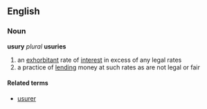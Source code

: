 == English ==
=== Noun ===
'''usury''' ''plural'' '''usuries'''

# an [[exhorbitant]] rate of [[interest]] in excess of any legal rates
# a practice of [[lend]]ing money at such rates as are not legal or fair

====Related terms====
*[[usurer]]